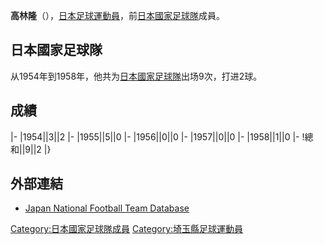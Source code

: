 {{Infobox football biography
|name=高林隆
|image=
|fullname=高林隆
|birth_date={{Birth date|1931|8|2}}
|cityofbirth=[[埼玉縣|埼玉縣]]
|countryofbirth=[[日本|日本]]
|dateofdeath={{Death date and age|2009|12|27|1931|8|2}}
|height=1.64 m
|position=[[前鋒_(足球)|前鋒]]
|currentclub=
|years=
|clubs=
|caps(goals)=
|nationalyears=1954-1958
|nationalteam=[[日本國家足球隊|日本]]
|nationalcaps(goals)=9 (2)
}}
'''高林隆'''（{{Bd|1931年|8月2日|2009年|12月27日}}），[[日本|日本]][[足球|足球]][[運動員|運動員]]，前[[日本國家足球隊|日本國家足球隊]]成員。

==日本國家足球隊==
从1954年到1958年，他共为[[日本國家足球隊|日本國家足球隊]]出场9次，打进2球。

==成績==
{{Football player national team statistics|JPN}}
|-
|1954||3||2
|-
|1955||5||0
|-
|1956||0||0
|-
|1957||0||0
|-
|1958||1||0
|-
!總和||9||2
|}

==外部連結==
{{Reflist}}
*[https://web.archive.org/web/20130922154111/http://www.japannationalfootballteam.com/en/players/takabayashi_takashi.html Japan National Football Team Database]

{{1956年奥运会男子足球日本参赛名单}}
{{Japan-sport-bio-stub}}
{{Soccer-player-stub}}
[[Category:日本國家足球隊成員|Category:日本國家足球隊成員]]
[[Category:埼玉縣足球運動員|Category:埼玉縣足球運動員]]